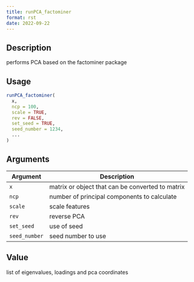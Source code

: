 ```yaml
--- 
title: runPCA_factominer 
format: rst 
date: 2022-09-22 
--- 
```


## Description

performs PCA based on the factominer package


## Usage

```r
runPCA_factominer(
  x,
  ncp = 100,
  scale = TRUE,
  rev = FALSE,
  set_seed = TRUE,
  seed_number = 1234,
  ...
)
```


## Arguments

Argument      |Description
------------- |----------------
`x`     |     matrix or object that can be converted to matrix
`ncp`     |     number of principal components to calculate
`scale`     |     scale features
`rev`     |     reverse PCA
`set_seed`     |     use of seed
`seed_number`     |     seed number to use


## Value

list of eigenvalues, loadings and pca coordinates


